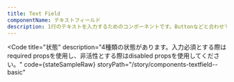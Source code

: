 ```yaml
---
title: Text Field
componentName: テキストフィールド
description: 1行のテキストを入力するためのコンポーネントです。Buttonなどと合わせてフォームを構成します。複数行にはTextAreaを使用してください。
---
```



<Code
  title="状態"
  description="4種類の状態があります。入力必須とする際はrequired propsを使用し、非活性とする際はdisabled propsを使用してください。"
  code={stateSampleRaw}
  storyPath="/story/components-textfield--basic"
>
  <StateSample client:load />
</Code>
